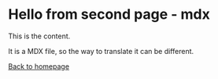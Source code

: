 # Hello from second page - mdx

This is the content.

It is a MDX file, so the way to translate it can be different.

[Back to homepage](/)
